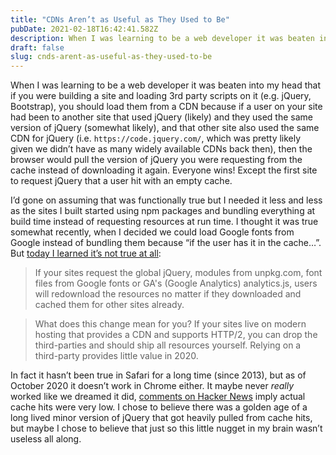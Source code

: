 ```yaml
---
title: "CDNs Aren’t as Useful as They Used to Be"
pubDate: 2021-02-18T16:42:41.582Z
description: When I was learning to be a web developer it was beaten into my head that if you were building a site and loading 3rd party scripts on it (e.g. jQuery, Bootstrap), you should load them from a CDN because if a user on your site had been to another site that used jQuery (likely) and they used the same version of jQuery (somewhat likely), and that other site also used the same CDN for jQuery (i.e. `https://code.jquery.com/`, which was pretty likely given we didn’t have as many widely available CDNs back then), then the browser would pull the version of jQuery you were requesting from the cache instead of downloading it again. Everyone wins! Except the first site to request jQuery that a user hit with an empty cache.
draft: false
slug: cnds-arent-as-useful-as-they-used-to-be
---
```


When I was learning to be a web developer it was beaten into my head that if you were building a site and loading 3rd party scripts on it (e.g. jQuery, Bootstrap), you should load them from a CDN because if a user on your site had been to another site that used jQuery (likely) and they used the same version of jQuery (somewhat likely), and that other site also used the same CDN for jQuery (i.e. `https://code.jquery.com/`, which was pretty likely given we didn’t have as many widely available CDNs back then), then the browser would pull the version of jQuery you were requesting from the cache instead of downloading it again. Everyone wins! Except the first site to request jQuery that a user hit with an empty cache.

I’d gone on assuming that was functionally true but I needed it less and less as the sites I built started using npm packages and bundling everything at build time instead of requesting resources at run time. I thought it was true somewhat recently, when I decided we could load Google fonts from Google instead of bundling them because “if the user has it in the cache…”. But [today I learned it’s not true at all](https://www.stefanjudis.com/notes/say-goodbye-to-resource-caching-across-sites-and-domains/):

> If your sites request the global jQuery, modules from unpkg.com, font files from Google fonts or GA's (Google Analytics) analytics.js, users will redownload the resources no matter if they downloaded and cached them for other sites already.

> What does this change mean for you? If your sites live on modern hosting that provides a CDN and supports HTTP/2, you can drop the third-parties and should ship all resources yourself. Relying on a third-party provides little value in 2020.

 In fact it hasn’t been true in Safari for a long time (since 2013), but as of October 2020 it doesn’t work in Chrome either. It maybe never _really_ worked like we dreamed it did, [comments on Hacker News](https://news.ycombinator.com/item?id=24894135) imply actual cache hits were very low. I chose to believe there was a golden age of a long lived minor version of jQuery that got heavily pulled from cache hits, but maybe I chose to believe that just so this little nugget in my brain wasn’t useless all along.